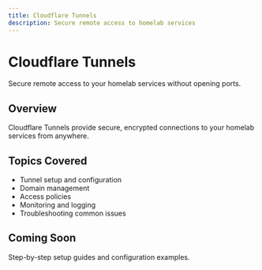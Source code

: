 ```yaml
---
title: Cloudflare Tunnels
description: Secure remote access to homelab services
---
```


# Cloudflare Tunnels

Secure remote access to your homelab services without opening ports.

## Overview

Cloudflare Tunnels provide secure, encrypted connections to your homelab services from anywhere.

## Topics Covered

- Tunnel setup and configuration
- Domain management
- Access policies
- Monitoring and logging
- Troubleshooting common issues

## Coming Soon

Step-by-step setup guides and configuration examples.